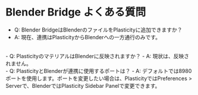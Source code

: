 # Blender Bridge よくある質問

- Q: Blender BridgeはBlenderのファイルをPlasticityに追加できますか？
- A: 現在、連携はPlasticityからBlenderへの一方通行のみです。
<br />
- Q: PlasticityのマテリアルはBlenderに反映されますか？
- A: 現状は、反映されません。
<br />
- Q: PlasticityとBlenderが連携に使用するポートは？
- A: デフォルトでは8980ポートを使用します。ポートを変更したい場合は、PlasticityではPreferences > Serverで、BlenderではPlasticity Sidebar Panelで変更できます。





